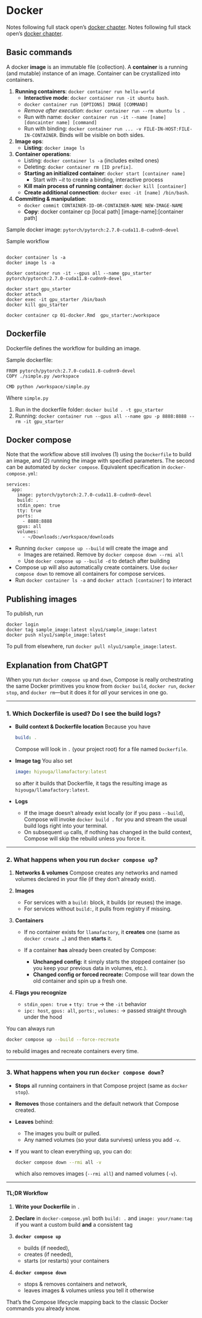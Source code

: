 # Docker 

Notes following full stack open's [docker chapter](https://fullstackopen.com/en/part12). 
Notes following full stack open's [docker chapter](https://fullstackopen.com/en/part12).  

## Basic commands 

:::{.definition name="containers and images"}
A docker **image** is an immutable file (collection). A **container** is a running (and mutable) instance of an image. Container can be crystallized into containers. 
:::

1. **Running containers**: `docker container run hello-world`
    - **Interactive mode**: `docker container run -it ubuntu bash`. 
    - `docker container run [OPTIONS] IMAGE [COMMAND]`
    - _Remove after execution_: `docker container run --rm ubuntu ls .`
    - Run with name: `docker container run -it --name [name] [doncainter name] [command]`
    - Run with binding: `docker container run ... -v FILE-IN-HOST:FILE-IN-CONTAINER`. Binds will be visible on both sides. 
2. **Image ops**: 
    - **Listing**: `docker image ls`
2. **Container operations**: 
    - Listing: `docker container ls -a` (includes exited ones)
    - Deleting: `docker container rm [ID prefix]`. 
    - **Starting an initialized container**: `docker start [container name]`
        - Start with $-it$ to create a binding, interactive process 
    - **Kill main process of running container**: `docker kill [container]`
    - **Create additional connection**: `docker exec -it [name] /bin/bash`. 
3. **Committing & manipulation**: 
    - `docker commit CONTAINER-ID-OR-CONTAINER-NAME NEW-IMAGE-NAME`
    - **Copy**:     docker container cp [local path] [image-name]:[container path]

Sample docker image: `pytorch/pytorch:2.7.0-cuda11.8-cudnn9-devel`

Sample workflow 
```

docker container ls -a 
docker image ls -a 

docker container run -it --gpus all --name gpu_starter pytorch/pytorch:2.7.0-cuda11.8-cudnn9-devel

docker start gpu_starter
docker attach 
docker exec -it gpu_starter /bin/bash
docker kill gpu_starter 

docker container cp 01-docker.Rmd  gpu_starter:/workspace
```

## Dockerfile 

Dockerfile defines the workflow for building an image. 

Sample dockerfile: 
```
FROM pytorch/pytorch:2.7.0-cuda11.8-cudnn9-devel
COPY ./simple.py /workspace 

CMD python /workspace/simple.py
``` 

Where `simple.py` 

1. Run in the dockerfile folder: 
`docker build . -t gpu_starter`
2. Running: `docker container run --gpus all --name gpu -p 8888:8888 --rm -it gpu_starter`

## Docker compose 

Note that the workflow above still involves (1) using the `Dockerfile` to build an image, and (2) running the image with specified parameters. The second can be automated by `docker compose`. Equivalent specification in `docker-compose.yml`: 

```
services:
  app: 
    image: pytorch/pytorch:2.7.0-cuda11.8-cudnn9-devel
    build: .
    stdin_open: true 
    tty: true 
    ports:
      - 8888:8888
    gpus: all 
    volumes: 
      - ~/Downloads:/workspace/downloads
```

- Running `docker compose up --build` will create the image and 
    - Images are retained. Remove by `docker compose down --rmi all` 
    - Use `docker compose up --build -d` to detach after building 
- Compose up will also automatically create containers. Use `docker compose down` to remove all containers for compose services. 
- Run `docker container ls -a` and `docker attach [container]` to interact

## Publishing images 

To publish, run 
```
docker login
docker tag sample_image:latest nlyu1/sample_image:latest
docker push nlyu1/sample_image:latest
```
To pull from elsewhere, run `docker pull nlyu1/sample_image:latest`. 

## Explanation from ChatGPT 

When you run `docker compose up` and `down`, Compose is really orchestrating the same Docker primitives you know from `docker build`, `docker run`, `docker stop`, and `docker rm`—but it does it for *all* your services in one go.

---

### 1. Which Dockerfile is used? Do I see the build logs?

* **Build context & Dockerfile location**
  Because you have

  ```yaml
  build: .
  ```

  Compose will look in `.` (your project root) for a file named `Dockerfile`.
* **Image tag**
  You also set

  ```yaml
  image: hiyouga/llamafactory:latest
  ```

  so after it builds that Dockerfile, it tags the resulting image as `hiyouga/llamafactory:latest`.
* **Logs**

  * If the image doesn’t already exist locally (or if you pass `--build`), Compose will invoke `docker build .` for you and stream the usual build logs right into your terminal.
  * On subsequent `up` calls, if nothing has changed in the build context, Compose will skip the rebuild unless you force it.

---

### 2. What happens when you run `docker compose up`?

1. **Networks & volumes**
   Compose creates any networks and named volumes declared in your file (if they don’t already exist).
2. **Images**

   * For services with a `build:` block, it builds (or reuses) the image.
   * For services without `build:`, it pulls from registry if missing.
3. **Containers**

   * If no container exists for `llamafactory`, it **creates** one (same as `docker create …`) and then **starts** it.
   * If a container **has** already been created by Compose:

     * **Unchanged config:** it simply starts the stopped container (so you keep your previous data in volumes, etc.).
     * **Changed config or forced recreate:** Compose will tear down the old container and spin up a fresh one.
4. **Flags you recognize**

   * `stdin_open: true` + `tty: true` → the `-it` behavior
   * `ipc: host`, `gpus: all`, `ports:`, `volumes:` → passed straight through under the hood

You can always run

```bash
docker compose up --build --force-recreate
```

to rebuild images and recreate containers every time.

---

### 3. What happens when you run `docker compose down`?

* **Stops** all running containers in that Compose project (same as `docker stop`).
* **Removes** those containers and the default network that Compose created.
* **Leaves** behind:

  * The images you built or pulled.
  * Any named volumes (so your data survives) unless you add `-v`.
* If you want to clean everything up, you can do:

  ```bash
  docker compose down --rmi all -v
  ```

  which also removes images (`--rmi all`) and named volumes (`-v`).

---

#### TL;DR Workflow

1. **Write your Dockerfile** in `.`
2. **Declare** in `docker-compose.yml` both `build: .` and `image: your/name:tag` if you want a custom build **and** a consistent tag
3. **`docker compose up`**

   * builds (if needed),
   * creates (if needed),
   * starts (or restarts) your containers
4. **`docker compose down`**

   * stops & removes containers and network,
   * leaves images & volumes unless you tell it otherwise

That’s the Compose lifecycle mapping back to the classic Docker commands you already know.
